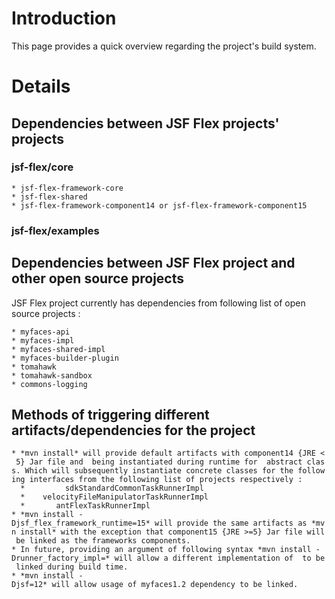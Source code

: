 = Introduction =

This page provides a quick overview regarding the project's build system.


= Details =

==Dependencies between JSF Flex projects' projects==
 
===jsf-flex/core===
 * jsf-flex-framework-core
 * jsf-flex-shared
 * jsf-flex-framework-component14 or jsf-flex-framework-component15

===jsf-flex/examples===
 
   

==Dependencies between JSF Flex project and other open source projects==
JSF Flex project currently has dependencies from following list of open source projects :
 * myfaces-api
 * myfaces-impl
 * myfaces-shared-impl
 * myfaces-builder-plugin
 * tomahawk
 * tomahawk-sandbox
 * commons-logging

==Methods of triggering different artifacts/dependencies for the project==
 * *mvn install* will provide default artifacts with component14 {JRE < 5} Jar file and {{{DefaultRunnerFactoryImpl}}} being instantiated during runtime for {{{_RunnerFactory}}} abstract class. Which will subsequently instantiate concrete classes for the following interfaces from the following list of projects respectively :
   * {{{_CommonTaskRunner}}}		sdkStandardCommonTaskRunnerImpl
   * {{{_FileManipulatorTaskRunner}}}	velocityFileManipulatorTaskRunnerImpl
   * {{{_FlexTaskRunner}}}		antFlexTaskRunnerImpl
 * *mvn install -Djsf_flex_framework_runtime=15* will provide the same artifacts as *mvn install* with the exception that component15 {JRE >=5} Jar file will be linked as the frameworks components.
 * In future, providing an argument of following syntax *mvn install -Drunner_factory_impl=<implementation_class>* will allow a different implementation of {{{_RunnerFactory}}} to be linked during build time.
 * *mvn install -Djsf=12* will allow usage of myfaces1.2 dependency to be linked.